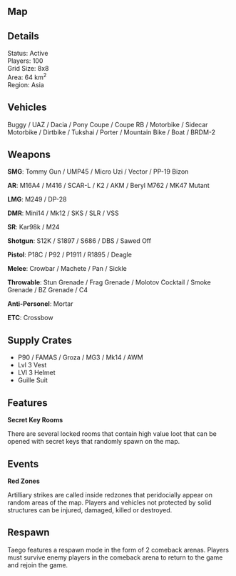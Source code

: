 
## Map

<MapBox name="Taego"/>

<LeafMap />

## Details

Status: Active  
Players: 100  
Grid Size: 8x8  
Area: 64 km<sup>2</sup>    
Region: Asia  

## Vehicles

Buggy / UAZ / Dacia / Pony Coupe / Coupe RB / Motorbike / Sidecar Motorbike / Dirtbike / Tukshai / Porter / Mountain Bike / Boat / BRDM-2  

## Weapons

**SMG**: Tommy Gun / UMP45 / Micro Uzi / Vector / PP-19 Bizon  

**AR**: M16A4 / M416 / SCAR-L / K2 / AKM / Beryl M762 / MK47 Mutant   

**LMG**: M249 / DP-28  

**DMR**: Mini14 / Mk12 / SKS / SLR / VSS  

**SR**: Kar98k / M24

**Shotgun**: S12K / S1897 / S686 / DBS / Sawed Off  

**Pistol**: P18C / P92 / P1911 / R1895 / Deagle  

**Melee**: Crowbar / Machete / Pan / Sickle  

**Throwable**: Stun Grenade / Frag Grenade / Molotov Cocktail / Smoke Grenade / BZ Grenade / C4  

**Anti-Personel**: Mortar   

**ETC**: Crossbow  

## Supply Crates

- P90 / FAMAS / Groza / MG3 / Mk14 / AWM
- Lvl 3 Vest
- LVl 3 Helmet
- Guille Suit 

## Features

**Secret Key Rooms**  

There are several locked rooms that contain high value loot that can be opened with secret keys that randomly spawn on the map.  

## Events

**Red Zones**

Artilliary strikes are called inside redzones that peridocially appear on random areas of the map. Players and vehicles not protected by solid structures can be injured, damaged, killed or destroyed. 

## Respawn

Taego features a respawn mode in the form of 2 comeback arenas. Players must survive enemy players in the comeback arena to return to the game and rejoin the game.  